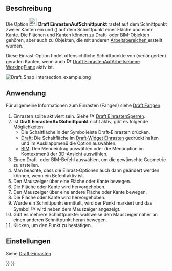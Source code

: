 <languages/>

{{Docnav/de
|[[Draft_Snap_Angle/de|EinrastenAufWinkel]]
|[[Draft_Snap_Perpendicular/de|EinrastenSenkrecht]]
|[[Draft_Workbench/de|Draft]]
|IconL=Draft_Snap_Angle.svg
|IconR=Draft_Snap_Perpendicular.svg
|IconC=Workbench_Draft.svg
}}

{{GuiCommand/de
|Name=Draft Snap Intersection
|Name/de=Draft EinrastenAufSchnittpunkt
|MenuLocation=Einrasten → Einrasten auf Schnittpunkt
|Workbenches=[[Draft_Workbench/de|Draft]], [[BIM_Workbench/de|BIM]]
|SeeAlso=[[Draft_Snap/de|Draft Einrasten]], [[Draft_Snap_Lock/de|Draft EinrastenSperren]]
}}

<span id="Description"></span>
== Beschreibung == 

Die Option [[Image:Draft_Snap_Intersection.svg|24px]] '''Draft EinrastenAufSchnittpunkt''' rastet auf dem Schnittpunkt zweier Kanten ein und ({{Version/de|1.1}}) auf dem Schnittpunkt einer Fläche und einer Kante. Die Flächen und Kanten können zu [[Draft_Workbench/de|Draft]]- oder [[BIM_Workbench/de|BIM]]-Objekten gehören, aber auch zu Objekten, die mit anderen [[Workbenches/de|Arbeitsbereichen ]] erstellt wurden.

Diese Einrast-Option findet offensichtliche Schnittpunkte von (verlängerten) geraden Kanten, wenn auch [[Image:Draft_Snap_WorkingPlane.svg|16px]] [[Draft_Snap_WorkingPlane/de|Draft EinrastenAufArbeitsebene WorkingPlane]] aktiv ist.

[[Image:Draft_Snap_Intersection_example.png]]
{{Caption|Einrasten des zweiten Punktes einer Linie auf einem Schnittpunkt zweier Kanten}}

<span id="Usage"></span>
==Anwendung== 

Für allgemeine Informationen zum Einrasten (Fangen) siehe [[Draft_Snap/de|Draft Fangen]].

# Einrasten sollte aktiviert sein. Siehe [[Image:Draft_Snap_Lock.svg|16px]] [[Draft_Snap_Lock/de|Draft EinrastenSperren]].
# Ist '''Draft EinrastenAufSchnittpunkt''' nicht aktiv, gibt es folgende Möglichkeiten:
#* Die Schaltfläche  {{Button|[[Image:Draft_Snap_Intersection.svg|16px]] [[Draft_Snap_Intersection/de|Einrasten auf Schnittpunkt]]}} in der Symbolleiste Draft-Einrasten drücken.
#* [[Draft_Workbench/de|Draft]]: Die Schaltfläche {{Button|[[Image:Draft_Snap_Lock.svg|x16px]][[Image:Toolbar_flyout_arrow.svg|x16px]]}} im [[Draft_Snap_Widget/de|Draft-Widget Einrasten]] gedrückt halten und im Ausklappmenü die Option {{MenuCommand|[[Image:Draft_Snap_Intersection.svg|16px]] Einrasten auf Schnittpunkt}} auswählen.
#* [[BIM_Workbench/de|BIM]]: Den Menüeintrag {{MenuCommand|Einrasten → [[Image:Draft_Snap_Intersection.svg|16px]] Einrasten auf Schnittpunkt}} auswählen oder die Menüoption im Kontextmenü der [[3D_View/de|3D-Ansicht]] auswählen.
# Einen Draft- oder BIM-Befehl auswählen, um die gewünschte Geometrie zu erstellen.
# Man beachte, dass die Einrast-Optionen auch dann geändert werden können, wenn ein Befehl aktiv ist.
# Den Mauszeiger über eine Fläche oder Kante bewegen.
# Die Fläche oder Kante wird hervorgehoben.
# Den Mauszeiger über eine andere Fläche oder Kante bewegen.
# Die Fläche oder Kante wird hervorgehoben.
# Wurde ein Schnittpunkt ermittelt, wird der Punkt markiert und das Symbol [[Image:Draft_Snap_Intersection.svg|16px]] wird neben dem Mauszeiger angezeigt.
# Gibt es mehrere Schnittpunkte: wahlweise den Mauszeiger näher an einen anderen Schnittpunkt heran bewegen.
# Klicken, um den Punkt zu bestätigen.

<span id="Preferences"></span>
==Einstellungen==

Siehe [[Draft_Snap/de#Einstellungen|Draft-Einrasten]].


{{Docnav/de
|[[Draft_Snap_Angle/de|EinrastenAufWinkel]]
|[[Draft_Snap_Perpendicular/de|EinrastenSenkrecht]]
|[[Draft_Workbench/de|Draft]]
|IconL=Draft_Snap_Angle.svg
|IconR=Draft_Snap_Perpendicular.svg
|IconC=Workbench_Draft.svg
}}

{{Draft Tools navi{{#translation:}}}}
{{Userdocnavi{{#translation:}}}}